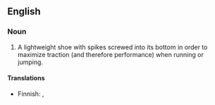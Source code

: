 ==English==

===Noun===
{{en-noun}}

# A lightweight shoe with spikes screwed into its bottom in order to maximize traction (and therefore performance) when running or jumping.

====Translations====
{{trans-top|lightweight shoe for running}}
* Finnish: {{t|fi|piikkikenkä}}, {{t+|fi|piikkari}}
{{trans-mid}}
{{trans-bottom}}